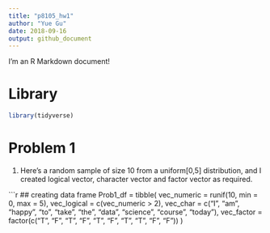 ```yaml
---
title: "p8105_hw1"
author: "Yue Gu"
date: 2018-09-16
output: github_document
---
```


I'm an R Markdown document! 

# Library
```r
library(tidyverse)
```

# Problem 1

1. Here's a random sample of size 10 from a uniform[0,5] distribution,
and I created logical vector, character vector and factor vector as required.

```r
## creating data frame
Prob1_df = tibble(
  vec_numeric = runif(10, min = 0, max = 5),
  vec_logical = c(vec_numeric > 2),
  vec_char = c("I", "am", "happy", "to", "take", "the", "data", "science", "course", "today"),
  vec_factor = factor(c("T", "F", "T", "F", "T", "F", "T", "T", "F", "F"))
)







